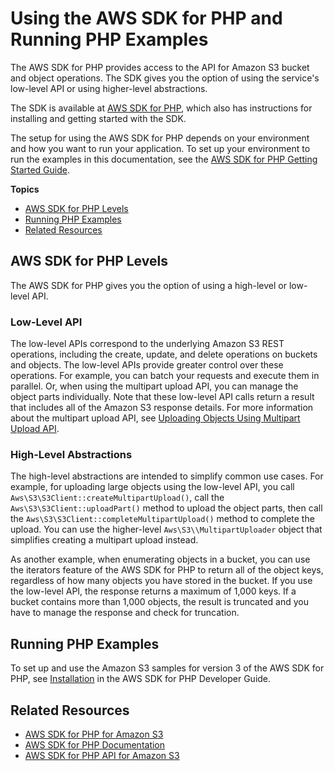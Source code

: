 # Using the AWS SDK for PHP and Running PHP Examples<a name="UsingTheMPphpAPI"></a>

The AWS SDK for PHP provides access to the API for Amazon S3 bucket and object operations\. The SDK gives you the option of using the service's low\-level API or using higher\-level abstractions\.

The SDK is available at [AWS SDK for PHP](https://aws.amazon.com/sdk-for-php/), which also has instructions for installing and getting started with the SDK\. 

The setup for using the AWS SDK for PHP depends on your environment and how you want to run your application\. To set up your environment to run the examples in this documentation, see the [AWS SDK for PHP Getting Started Guide](https://docs.aws.amazon.com/sdk-for-php/v3/developer-guide/welcome.html#getting-started)\.

**Topics**
+ [AWS SDK for PHP Levels](#TheMPphpAPI)
+ [Running PHP Examples](#running-php-samples)
+ [Related Resources](#RelatedResources-UsingTheMPphpAPI)

## AWS SDK for PHP Levels<a name="TheMPphpAPI"></a>

The AWS SDK for PHP gives you the option of using a high\-level or low\-level API\. 

### Low\-Level API<a name="Lowlevel-php-api"></a>

The low\-level APIs correspond to the underlying Amazon S3 REST operations, including the create, update, and delete operations on buckets and objects\. The low\-level APIs provide greater control over these operations\. For example, you can batch your requests and execute them in parallel\. Or, when using the multipart upload API, you can manage the object parts individually\. Note that these low\-level API calls return a result that includes all of the Amazon S3 response details\. For more information about the multipart upload API, see [Uploading Objects Using Multipart Upload API](uploadobjusingmpu.md)\.

### High\-Level Abstractions<a name="Highlevel-php-api"></a>

The high\-level abstractions are intended to simplify common use cases\. For example, for uploading large objects using the low\-level API, you call `Aws\S3\S3Client::createMultipartUpload()`, call the `Aws\S3\S3Client::uploadPart()` method to upload the object parts, then call the `Aws\S3\S3Client::completeMultipartUpload()` method to complete the upload\. You can use the higher\-level `Aws\S3\\MultipartUploader` object that simplifies creating a multipart upload instead\.

As another example, when enumerating objects in a bucket, you can use the iterators feature of the AWS SDK for PHP to return all of the object keys, regardless of how many objects you have stored in the bucket\. If you use the low\-level API, the response returns a maximum of 1,000 keys\. If a bucket contains more than 1,000 objects, the result is truncated and you have to manage the response and check for truncation\.

## Running PHP Examples<a name="running-php-samples"></a>

To set up and use the Amazon S3 samples for version 3 of the AWS SDK for PHP, see [ Installation](https://docs.aws.amazon.com/sdk-for-php/v3/developer-guide/getting-started_installation.html) in the AWS SDK for PHP Developer Guide\.

## Related Resources<a name="RelatedResources-UsingTheMPphpAPI"></a>
+ [AWS SDK for PHP for Amazon S3](https://docs.aws.amazon.com/sdk-for-php/v3/developer-guide/s3-examples.html)
+ [AWS SDK for PHP Documentation](https://docs.aws.amazon.com/sdk-for-php/v3/developer-guide/welcome.html) 
+ [AWS SDK for PHP API for Amazon S3](https://docs.aws.amazon.com/aws-sdk-php/v3/api/api-s3-2006-03-01.html) 